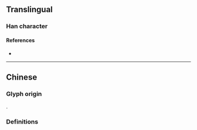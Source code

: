 {{also|墻|牆}}
{{character info}}
==Translingual==

===Han character===
{{Han char|rn=32|rad=土|as=11|sn=14|four=44161|canj=GGCW|ids=⿰土啬}}

====References====
* {{Han ref|kx=0238.191|hdz=10479.060|uh=5899|ud=22681}}

----

==Chinese==

===Glyph origin===
{{Han simp|墻|f=嗇|t=啬}}.

===Definitions===
{{zh-see|牆}}